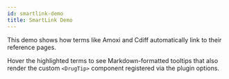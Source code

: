 ```yaml
---
id: smartlink-demo
title: SmartLink Demo
---
```


This demo shows how terms like Amoxi and Cdiff automatically link to their reference pages.

Hover the highlighted terms to see Markdown-formatted tooltips that also render the custom `<DrugTip>` component registered via the plugin options.
